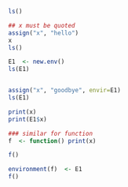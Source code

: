 ```r
ls()

## x must be quoted
assign("x", "hello")
x
ls()

E1  <- new.env()
ls(E1)


assign("x", "goodbye", envir=E1)
ls(E1)

print(x)
print(E1$x)
```



```r
### similar for function
f  <- function() print(x)

f()

environment(f)  <- E1
f()

```

